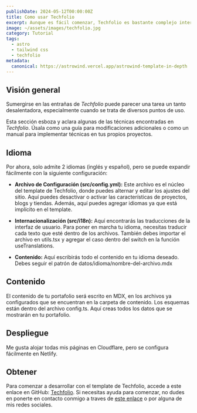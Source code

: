 ```yaml
---
publishDate: 2024-05-12T00:00:00Z
title: Como usar Techfolio
excerpt: Aunque es fácil comenzar, Techfolio es bastante complejo internamente. Esta página proporciona documentación sobre algunas de las partes más intrincadas.
image: ~/assets/images/techfolio.jpg
category: Tutorial
tags:
  - astro
  - tailwind css
  - techfolio
metadata:
  canonical: https://astrowind.vercel.app/astrowind-template-in-depth
---
```

## Visión general

Sumergirse en las entrañas de _Techfolio_ puede parecer una tarea un tanto desalentadora, especialmente cuando se trata de diversos puntos de uso.

Esta sección esboza y aclara algunas de las técnicas encontradas en _Techfolio_. Úsala como una guía para modificaciones adicionales o como un manual para implementar técnicas en tus propios proyectos.

## Idioma

Por ahora, solo admite 2 idiomas (inglés y español), pero se puede expandir fácilmente con la siguiente configuración:

- **Archivo de Configuración (src/config.yml):** Este archivo es el núcleo del template de Techfolio, donde puedes alternar y editar los ajustes del sitio. Aquí puedes desactivar o activar las características de proyectos, blogs y tiendas. Además, aquí puedes agregar idiomas ya que está implícito en el template.

- **Internacionalización (src/i18n):** Aquí encontrarás las traducciones de la interfaz de usuario. Para poner en marcha tu idioma, necesitas traducir cada texto que esté dentro de los archivos. También debes importar el archivo en utils.tsx y agregar el caso dentro del switch en la función useTranslations.

- **Contenido:** Aquí escribirás todo el contenido en tu idioma deseado. Debes seguir el patrón de datos/idioma/nombre-del-archivo.mdx

## Contenido

El contenido de tu portafolio será escrito en MDX, en los archivos ya configurados que se encuentran en la carpeta de contenido. Los esquemas están dentro del archivo config.ts. Aquí creas todos los datos que se mostrarán en tu portafolio.

## Despliegue

Me gusta alojar todas mis páginas en Cloudflare, pero se configura fácilmente en Netlify.

## Obtener

Para comenzar a desarrollar con el template de Techfolio, accede a este enlace en GitHub: [Techfolio](https://github.com/alexsrebernic/Techfolio). Si necesitas ayuda para comenzar, no dudes en ponerte en contacto conmigo a traves de [este enlace](/contacto) o por alguna de mis redes sociales.
